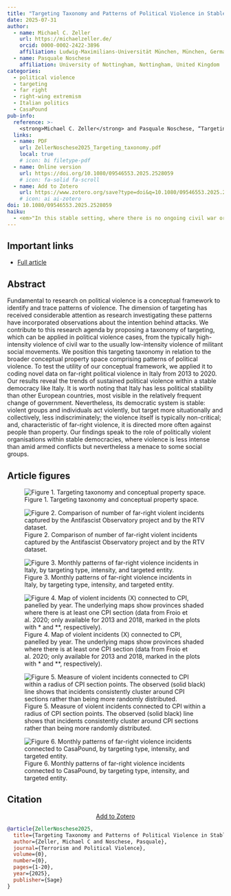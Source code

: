 ```yaml
---
title: "Targeting Taxonomy and Patterns of Political Violence in Stable Societies: Evidence from the Far Right in Italy"
date: 2025-07-31
author:
  - name: Michael C. Zeller
    url: https://michaelzeller.de/
    orcid: 0000-0002-2422-3896
    affiliation: Ludwig-Maximilians-Universität München, München, Germany
  - name: Pasquale Noschese
    affiliation: University of Nottingham, Nottingham, United Kingdom
categories:
  - political violence
  - targeting
  - far right
  - right-wing extremism
  - Italian politics
  - CasaPound
pub-info:
  reference: >-
    <strong>Michael C. Zeller</strong> and Pasquale Noschese, “Targeting Taxonomy and Patterns of Political Violence in Stable Societies: Evidence from the Far Right in Italy,” <em>Terrorism and Political Violence</em> 0, no. 0 (2025): 1-20, doi: <a href="https://doi.org/10.1080/09546553.2025.2528059"><code>10.1080/09546553.2025.2528059</code></a>
  links:
  - name: PDF
    url: ZellerNoschese2025_Targeting_taxonomy.pdf
    local: true
    # icon: bi filetype-pdf
  - name: Online version
    url: https://doi.org/10.1080/09546553.2025.2528059
    # icon: fa-solid fa-scroll
  - name: Add to Zotero
    url: https://www.zotero.org/save?type=doi&q=10.1080/09546553.2025.2528059
    # icon: ai ai-zotero
doi: 10.1080/09546553.2025.2528059
haiku:
  - <em>"In this stable setting, where there is no ongoing civil war or armed conflict, violent groups and individuals also act violently, but target more situationally and collectively, less indiscriminately; the violence itself is typically non-critical; and, characteristic of far-right violence, it is directed more often against people than property."</em>
---
```



## Important links

- [Full article](ZellerNoschese2025_Targeting_taxonomy.pdf)

## Abstract

Fundamental to research on political violence is a conceptual framework to identify and trace patterns of violence. The dimension of targeting has received considerable attention as research investigating these patterns have incorporated observations about the intention behind attacks. We contribute to this research agenda by proposing a taxonomy of targeting, which can be applied in political violence cases, from the typically high-intensity violence of civil war to the usually low-intensity violence of militant social movements. We position this targeting taxonomy in relation to the broader conceptual property space comprising patterns of political violence. To test the utility of our conceptual framework, we applied it to coding novel data on far-right political violence in Italy from 2013 to 2020. Our results reveal the trends of sustained political violence within a stable democracy like Italy. It is worth noting that Italy has less political stability than other European countries, most visible in the relatively frequent change of government. Nevertheless, its democratic system is stable: violent groups and individuals act violently, but target more situationally and collectively, less indiscriminately; the violence itself is typically non-critical; and, characteristic of far-right violence, it is directed more often against people than property. Our findings speak to the role of politically violent organisations within stable democracies, where violence is less intense than amid armed conflicts but nevertheless a menace to some social groups.

## Article figures

![Figure 1. Targeting taxonomy and conceptual property space.](FIG_1.jpeg)

<!-- ::: {#fig-tikz} -->

<!-- ```{r, engine = 'tikz'} -->
<!-- \begin{tikzpicture} -->
<!--  \draw (0,0) circle (1cm); -->
<!--  % \draw (0,0) circle (2cm); -->
<!-- \end{tikzpicture} -->
<!-- ``` -->

<!-- This is a caption -->
<!-- ::: -->

![Figure 2. Comparison of number of far-right violent incidents captured by the Antifascist Observatory project and by the RTV dataset.](FIG_2.jpeg)

![Figure 3. Monthly patterns of far-right violence incidents in Italy, by targeting type, intensity, and targeted entity.](FIG_3.jpeg)


![Figure 4. Map of violent incidents (X) connected to CPI, panelled by year. The underlying maps show provinces shaded where there is at least one CPI section (data from Froio et al. 2020; only available for 2013 and 2018, marked in the plots with * and **, respectively).](FIG_4.jpeg)

![Figure 5. Measure of violent incidents connected to CPI within a radius of CPI section points. The observed (solid black) line shows that incidents consistently cluster around CPI sections rather than being more randomly distributed.](FIG_5.jpeg)


![Figure 6. Monthly patterns of far-right violence incidents connected to CasaPound, by targeting type, intensity, and targeted entity.](FIG_6.jpeg)


## Citation

<p class="buttons" style="text-align:center;">
<a class="btn btn-danger" target="_blank" href="https://www.zotero.org/save?type=doi&q=10.1080/09546553.2025.2528059">Add to Zotero <i class="bi-arrow-up-right-square"></i> </a>
</p>

```bibtex
@article{ZellerNoschese2025,
  title={Targeting Taxonomy and Patterns of Political Violence in Stable Societies: Evidence from the Far Right in Italy},
  author={Zeller, Michael C and Noschese, Pasquale},
  journal={Terrorism and Political Violence},
  volume={0},
  number={0},
  pages={1-20},
  year={2025},
  publisher={Sage}
}
```

